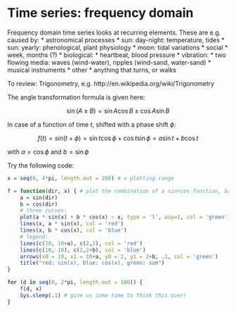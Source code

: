 # Time series: frequency domain

Frequency domain time series looks at recurring elements. These are e.g.
caused by:
* astronomical processes
  * sun: day-night: temperature, tides
  * sun: yearly: phenological, plant physiology
  * moon: tidal variations
* social
  * week, months (?)
* biological: 
  * heartbeat, blood pressure
* vibration:
  * two flowing media: waves (wind-water), ripples (wind-sand, water-sand)
  * musical instruments
* other
  * anything that turns, or walks

To review: Trigonometry, e.g. http://en.wikipedia.org/wiki/Trigonometry

The angle transformation formula is given here:

$$\sin(A \pm B) = \sin A \cos B \pm \cos A \sin B$$

In case of a function of time $t$, shifted with a phase shift $\phi$:

$$ f(t) = sin(t + \phi) = \sin t \cos \phi + \cos t \sin \phi = a \sin t + b \cos t$$

with $a = \cos \phi$ and $b = \sin \phi$

Try the following code:
```r
x = seq(0, 4*pi, length.out = 200) # x plotting range

f = function(dir, x) { # plot the combination of a sin+cos function, based on dir
	a = sin(dir)
	b = cos(dir)
	# three curves:
	plot(a * sin(x) + b * cos(x) ~ x, type = 'l', asp=1, col = 'green')
	lines(x, a * sin(x), col = 'red')
	lines(x, b * cos(x), col = 'blue')
	# legend:
	lines(c(10, 10+a), c(2,2), col = 'red')
	lines(c(10, 10), c(2,2+b), col = 'blue')
	arrows(x0 = 10, x1 = 10+a, y0 = 2, y1 = 2+b, .1, col = 'green')
	title("red: sin(x), blue: cos(x), green: sum")
}

for (d in seq(0, 2*pi, length.out = 100)) {
	f(d, x)
	Sys.sleep(.1) # give us some time to think this over!
}
```
